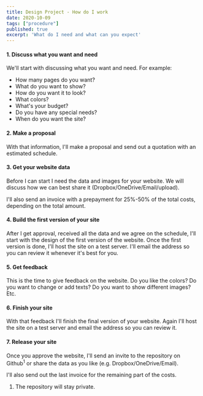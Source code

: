 ```yaml
---
title: Design Project - How do I work
date: 2020-10-09
tags: ["procedure"]
published: true
excerpt: 'What do I need and what can you expect'
---
```


#### 1. Discuss what you want and need

We'll start with discussing what you want and need. For example:
* How many pages do you want?
* What do you want to show?
* How do you want it to look?
* What colors?
* What's your budget?
* Do you have any special needs?
* When do you want the site?

#### 2. Make a proposal

With that information, I'll make a proposal and send out a quotation with an estimated schedule.

#### 3. Get your website data

Before I can start I need the data and images for your website. We will discuss how we can best share it (Dropbox/OneDrive/Email/upload).

I'll also send an invoice with a prepayment for 25%-50% of the total costs, depending on the total amount.

#### 4. Build the first version of your site

After I get approval, received all the data and we agree on the schedule, I'll start with the design of the first version of the website.
Once the first version is done, I'll host the site on a test server. I'll email the address so you can review it whenever it's best for you.

#### 5. Get feedback

This is the time to give feedback on the website. Do you like the colors? Do you want to change or add texts? Do you want to show different images? Etc.

#### 6. Finish your site

With that feedback I'll finish the final version of your website. Again I'll host the site on a test server and email the address so you can review it.

#### 7. Release your site

Once you approve the website, I'll send an invite to the repository on Github<sup>1</sup> or share the data as you like (e.g. Dropbox/OneDrive/Email).

I'll also send out the last invoice for the remaining part of the costs.

1. The repository will stay private.